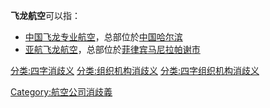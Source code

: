 '''飞龙航空'''可以指：

* [[中国飞龙专业航空|中国飞龙专业航空]]，总部位於[[中国|中国]][[哈尔滨|哈尔滨]]
* [[亚航飞龙航空|亚航飞龙航空]]，总部位於[[菲律宾|菲律宾]][[马尼拉|马尼拉]][[帕谢市|帕谢市]]

{{disambig}}
[[Category:航空公司消歧義|Category:航空公司消歧義]]
[[分类:四字消歧义|分类:四字消歧义]]
[[分类:组织机构消歧义|分类:组织机构消歧义]]
[[分类:四字组织机构消歧义|分类:四字组织机构消歧义]]